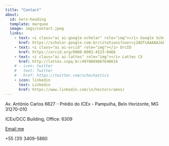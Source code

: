 ```yaml
---
title: "Contact"
about:
  id: hero-heading
  template: marquee
  image: imgs/contact.jpeg
  links:
    - text: <i class="ai ai-google-scholar" role="img"></i> Google Scholar
      href: https://scholar.google.com.br/citations?user=j2AOTsAAAAAJ&hl=en
    - text: <i class="ai ai-orcid" role="img"></i> OrcID
      href: https://orcid.org/0000-0003-4523-6466
    - text: <i class="ai ai-lattes" role="img"></i> Lattes CV
      href: http://lattes.cnpq.br/4978869867640619 
    # - icon: twitter
    #   text: Twitter
    #   href: https://twitter.com/schochastics
    - icon: linkedin
      text: Linkedin
      href: https://www.linkedin.com/in/heitorsramos/
---
```



<i class="bi bi-envelope"></i> Av. Antônio Carlos 6627 - Prédio do ICEx - Pampulha, Belo Horizonte, MG 31270-010

<i class="bi bi-building"></i> ICEx/DCC Building, Office: 6309

<i class="bi bi-at"></i> [Email me](mailto:ramosh@dcc.ufmg.br)

<i class="bi bi-telephone"></i>+55 (31) 3409-5860

